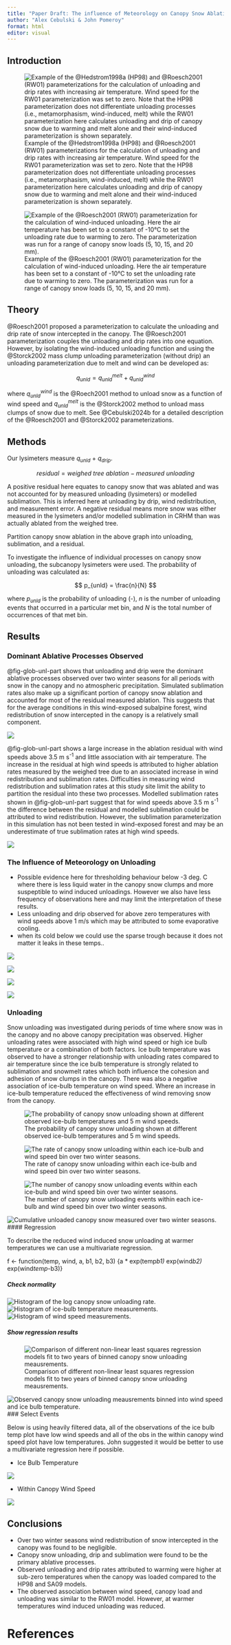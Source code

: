 ```yaml
---
title: "Paper Draft: The influence of Meteorology on Canopy Snow Ablation"
author: "Alex Cebulski & John Pomeroy"
format: html
editor: visual
---
```


## Introduction

![Example of the @Hedstrom1998a (HP98) and @Roesch2001 (RW01) parameterizations for the calculation of unloading and drip rates with increasing air temperature. Wind speed for the RW01 parameterization was set to zero. Note that the HP98 parameterization does not differentiate unloading processes (i.e., metamorphasism, wind-induced, melt) while the RW01 parameterization here calculates unloading and drip of canopy snow due to warming and melt alone and their wind-induced parameterization is shown separately.](figs/examples/unloading_drip_hp98_rw01.png){#fig-unl-ex-temp}

![Example of the @Roesch2001 (RW01) parameterization for the calculation of wind-induced unloading. Here the air temperature has been set to a constant of -10°C to set the unloading rate due to warming to zero. The parameterization was run for a range of canopy snow loads (5, 10, 15, and 20 mm).](figs/examples/roesch_unloading.png){#fig-unl-ex-wind}

## Theory

@Roesch2001 proposed a parameterization to calculate the unloading and drip rate of snow intercepted in the canopy. The @Roesch2001 parameterization couples the unloading and drip rates into one equation. However, by isolating the wind-induced unloading function and using the @Storck2002 mass clump unloading parameterization (without drip) an unloading parameterization due to melt and wind can be developed as:

$$
q_{unld} = q_{unld}^{melt} + q_{unld}^{wind}
$$

where $q_{unld}^{wind}$ is the @Roech2001 method to unload snow as a function of wind speed and $q_{unld}^{melt}$ is the @Storck2002 method to unload mass clumps of snow due to melt. See @Cebulski2024b for a detailed description of the @Roesch2001 and @Storck2002 parameterizations.

## Methods

Our lysimeters measure $q_{unld}$ + $q_{drip}$.

$$
  residual = weighed\ tree \ ablation - measured\ unloading
$$

A positive residual here equates to canopy snow that was ablated and was not accounted for by measured unloading (lysimeters) or modelled sublimation. This is inferred here at unloading by drip, wind redistribution, and measurement error. A negative residual means more snow was either measured in the lysimeters and/or modelled sublimation in CRHM than was actually ablated from the weighed tree.

Partition canopy snow ablation in the above graph into unloading, sublimation, and a residual.

To investigate the influence of individual processes on canopy snow unloading, the subcanopy lysimeters were used. The probability of unloading was calculated as:

$$
p_{unld} = \frac{n}{N}
$$

where $p_{unld}$ is the probability of unloading (-), $n$ is the number of unloading events that occurred in a particular met bin, and $N$ is the total number of occurrences of that met bin.

## Results

### Dominant Ablative Processes Observed

@fig-glob-unl-part shows that unloading and drip were the dominant ablative processes observed over two winter seasons for all periods with snow in the canopy and no atmospheric precipitation. Simulated sublimation rates also make up a significant portion of canopy snow ablation and accounted for most of the residual measured ablation. This suggests that for the average conditions in this wind-exposed subalpine forest, wind redistribution of snow intercepted in the canopy is a relatively small component.

![](figs/results/canopy_snow_ablation_partition_global.png){#fig-glob-unl-part}

@fig-glob-unl-part shows a large increase in the ablation residual with wind speeds above 3.5 m s^-1^ and little association with air temperature. The increase in the residual at high wind speeds is attributed to higher ablation rates measured by the weighed tree due to an associated increase in wind redistribution and sublimation rates. Difficulties in measuring wind redistribution and sublimation rates at this study site limit the ability to partition the residual into these two processes. Modelled sublimation rates shown in @fig-glob-unl-part suggest that for wind speeds above 3.5 m s^-1^ the difference between the residual and modelled sublimation could be attributed to wind redistribution. However, the sublimation parameterization in this simulation has not been tested in wind-exposed forest and may be an underestimate of true sublimation rates at high wind speeds.

![](figs/results/canopy_snow_ablation_partition_cowplot_temp_wind.png){#fig-glob-unl-part-met}

### The Influence of Meteorology on Unloading

-   Possible evidence here for thresholding behaviour below -3 deg. C where there is less liquid water in the canopy snow clumps and more suspeptible to wind induced unloadings. However we also have less frequency of observations here and may limit the interpretation of these results.
-   Less unloading and drip observed for above zero temperatures with wind speeds above 1 m/s which may be attributed to some evaporative cooling.
-   when its cold below we could use the sparse trough because it does not matter it leaks in these temps..

![](figs/results/probability_of_unloading_wind_air_temp.png){#fig-glob-prob-unl}

![](figs/results/frequency_of_unloading_wind_air_temp.png){#fig-glob-freq-unl}

![](figs/results/binned_unloading_rate_and_t_air_class_canopy_load.png){#fig-low-wind-qunl}

![](figs/results/binned_unloading_rate_and_wind_mid_class_tree_load.png){#fig-cold-w-wind-qunl}

### Unloading

Snow unloading was investigated during periods of time where snow was in the canopy and no above canopy precipitation was observed. Higher unloading rates were associated with high wind speed or high ice bulb temperature or a combination of both factors. Ice bulb temperature was observed to have a stronger relationship with unloading rates compared to air temperature since the ice bulb temperature is strongly related to sublimation and snowmelt rates which both influence the cohesion and adhesion of snow clumps in the canopy. There was also a negative association of ice-bulb temperature on wind speed. Where an increase in ice-bulb temperature reduced the effectiveness of wind removing snow from the canopy.

![The probability of canopy snow unloading shown at different observed ice-bulb temperatures and 5 m wind speeds.](../../analysis/unloading/figs/probability/fingerprint_plot_icebulb_wind_probability_unloading_avg_troughs.png){#fig-unl-prob}

![The rate of canopy snow unloading within each ice-bulb and wind speed bin over two winter seasons.](../../analysis/unloading/figs/binned_multivariate/fingerprint_plot_icebulb_wind_q_unl_snow_in_canopy_avg_trough.png){#fig-unl-rate}

![The number of canopy snow unloading events within each ice-bulb and wind speed bin over two winter seasons.](../../analysis/unloading/figs/probability/fingerprint_plot_icebulb_wind_frequency_unloading_avg_troughs.png){#fig-unl-freq}

![Cumulative unloaded canopy snow measured over two winter seasons.](../../analysis/unloading/figs/binned_multivariate/fingerprint_plot_icebulb_wind_cuml_unl_snow_in_canopy_avg_trough.png){#fig-unl-cuml} \#### Regression

To describe the reduced wind induced snow unloading at warmer temperatures we can use a multivariate regression.

f \<- function(temp, wind, a, b1, b2, b3) {a \* exp(temp*b1)* exp(wind*b2)* exp(wind*temp*-b3)}

##### Check normality

![Histogram of the log canopy snow unloading rate.](../../analysis/unloading/figs/binned_multivariate/histogram_log_unloading_rate.png){#fig-qunl} ![Histogram of ice-bulb temperature measurements.](../../analysis/unloading/figs/binned_multivariate/histogram_ice_bulb_temp.png){#fig-temp} ![Histogram of wind speed measurements.](../../analysis/unloading/figs/binned_multivariate/histogram_wind_speed.png){#fig-wnd}

##### Show regression results

![Comparison of different non-linear least squares regression models fit to two years of binned canopy snow unloading meausrements.](../../analysis/unloading/figs/binned_multivariate/multivariate_q_unld_wind_w_neg_tempwind_lm_nls_model_compare.png){#fig-unl-reg-binned}

![Observed canopy snow unloading meausrements binned into wind speed and ice bulb temperature.](../../analysis/unloading/figs/binned_multivariate/wind_bin_vs_q_unl_colour_temp.png){#fig-unl-obs-bins} \### Select Events

Below is using heavily filtered data, all of the observations of the ice bulb temp plot have low wind speeds and all of the obs in the within canopy wind speed plot have low temperatures. John suggested it would be better to use a multivariate regression here if possible.

-   Ice Bulb Temperature

![](figs/fortress_warm_events_bin_temp_avg_unloading.bmp)

-   Within Canopy Wind Speed

![](figs/fortress_windy_events_bin_wind_pwl_wind_3cup_avg_unloading.bmp)

\pagebreak

## Conclusions

-   Over two winter seasons wind redistribution of snow intercepted in the canopy was found to be negligible.
-   Canopy snow unloading, drip and sublimation were found to be the primary ablative processes.
-   Observed unloading and drip rates attributed to warming were higher at sub-zero temperatures when the canopy was loaded compared to the HP98 and SA09 models.
-   The observed association between wind speed, canopy load and unloading was similar to the RW01 model. However, at warmer temperatures wind induced unloading was reduced.

# References
